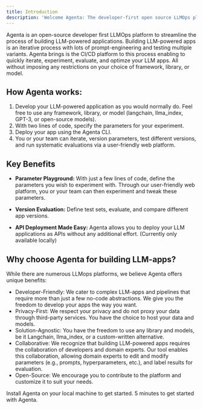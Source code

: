 ```yaml
---
title: Introduction
description: 'Welcome Agenta: The developer-first open source LLMOps platform.'
---
```


Agenta is an open-source developer first LLMOps platform to streamline the process of building LLM-powered applications. Building LLM-powered apps is an iterative process with lots of prompt-engineering and testing multiple variants. Agenta brings is the CI/CD platform to this process enabling to quickly iterate, experiment, evaluate, and optimze your LLM apps. All without imposing any restrictions on your choice of framework, library, or model.

## How Agenta works:
1. Develop your LLM-powered application as you would normally do. Feel free to use any framework, library, or model (langchain, llma_index, GPT-3, or open-source models).
2. With two lines of code, specify the parameters for your experiment.
3. Deploy your app using the Agenta CLI.
4. You or your team can iterate, version parameters, test different versions, and run systematic evaluations via a user-friendly web platform.


## Key Benefits
- **Parameter Playground:** With just a few lines of code, define the parameters you wish to experiment with. Through our user-friendly web platform, you or your team can then experiment and tweak these parameters.

- **Version Evaluation:** Define test sets, evaluate, and compare different app versions.

- **API Deployment Made Easy:** Agenta allows you to deploy your LLM applications as APIs without any additional effort. (Currently only available locally)

## Why choose Agenta for building LLM-apps?

While there are numerous LLMops platforms, we believe Agenta offers unique benefits:

- Developer-Friendly: We cater to complex LLM-apps and pipelines that require more than just a few no-code abstractions. We give you the freedom to develop your apps the way you want.
- Privacy-First: We respect your privacy and do not proxy your data through third-party services. You have the choice to host your data and models.
- Solution-Agnostic: You have the freedom to use any library and models, be it Langchain, llma_index, or a custom-written alternative.
- Collaborative: We recognize that building LLM-powered apps requires the collaboration of developers and domain experts. Our tool enables this collaboration, allowing domain experts to edit and modify parameters (e.g., prompts, hyperparameters, etc.), and label results for evaluation.
- Open-Source: We encourage you to contribute to the platform and customize it to suit your needs.


<CardGroup cols={2}>
  <Card
    title="Installation"
    icon="screwdriver-wrench"
    href="installation"
  >
    Install Agenta on your local machine to get started.
  </Card>
  <Card
    title="Getting Started"
    icon="stars"
    href="getting-started"
  >
    5 minutes to get started with Agenta.
  </Card>
</CardGroup>
